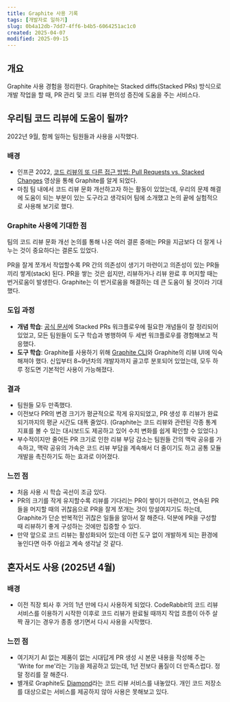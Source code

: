 ```yaml
---
title: Graphite 사용 기록
tags: [개발자로 일하기]
slug: 0b4a12db-7dd7-4ff6-b4b5-6064251ac1c0
created: 2025-04-07
modified: 2025-09-15
---
```


## 개요

Graphite 사용 경험을 정리한다. Graphite는 Stacked diffs(Stacked PRs) 방식으로 개발 작업을 할 때, PR 관리 및 코드 리뷰 편의성 증진에 도움을 주는 서비스다.

## 우리팀 코드 리뷰에 도움이 될까?

2022년 9월, 함께 일하는 팀원들과 사용을 시작했다.

### 배경

- 인프콘 2022, [코드 리뷰의 또 다른 접근 방법: Pull Requests vs. Stacked Changes](https://www.youtube.com/watch?v=XRZPkYnWa48) 영상을 통해 Graphite를 알게 되었다. 
- 마침 팀 내에서 코드 리뷰 문화 개선하고자 하는 활동이 있었는데, 우리의 문제 해결에 도움이 되는 부분이 있는 도구라고 생각되어 팀에 소개했고 논의 끝에 실험적으로 사용해 보기로 했다.

### Graphite 사용에 기대한 점

팀의 코드 리뷰 문화 개선 논의를 통해 나온 여러 결론 중애는 PR을 지금보다 더 잘게 나누는 것이 중요하다는 결론도 있었다.

PR을 잘게 쪼개서 작업할수록 PR 간의 의존성이 생기기 마련이고 의존성이 있는 PR들끼리 쌓게(stack) 된다. PR을 쌓는 것은 쉽지만, 리뷰하거나 리뷰 완료 후 머지할 때는 번거로움이 발생한다.
Graphite는 이 번거로움을 해결하는 데 큰 도움이 될 것이라 기대했다.

### 도입 과정

- **개념 학습**: [공식 문서](https://graphite.dev/docs/learn-to-stack)에 Stacked PRs 워크플로우에 필요한 개념들이 잘 정리되어 있었고, 모든 팀원들이 도구 학습과 병행하여 두 세번 워크플로우를 경험해보고 적응했다.
- **도구 학습**: Graphite를 사용하기 위해 [Graphite CLI](https://graphite.dev/docs/cli-overview)와 Graphite의 리뷰 UI에 익숙해져야 했다. 신입부터 8~9년차의 개발자까지 골고루 분포되어 있었는데, 모두 하루 정도면 기본적인 사용이 가능해졌다.

### 결과

- 팀원들 모두 만족했다.
- 이전보다 PR의 변경 크기가 평균적으로 작게 유지되었고, PR 생성 후 리뷰가 완료되기까지의 평균 시간도 대폭 줄었다. (Graphite는 코드 리뷰와 관련된 각종 통계 지표를 볼 수 있는 대시보드도 제공하고 있어 수치 변화를 쉽게 확인할 수 있었다.)
- 부수적이지만 줄어든 PR 크기로 인한 리뷰 부담 감소는 팀원들 간의 맥락 공유를 가속하고, 맥락 공유의 가속은 코드 리뷰 부담을 계속해서 더 줄이기도 하고 공통 모듈 개발을 촉진하기도 하는 효과로 이어졌다.

### 느낀 점

- 처음 사용 시 학습 곡선이 조금 있다.
- PR의 크기를 작게 유지할수록 리뷰를 기다리는 PR이 쌓이기 마련이고, 연속된 PR들을 머지할 때의 귀찮음으로 PR을 잘게 쪼개는 것이 망설여지기도 하는데, Graphite가 단순 반복적인 귀찮은 일들을 알아서 잘 해준다. 덕분에 PR을 구성할 때 리뷰하기 좋게 구성하는 것에만 집중할 수 있다.
- 만약 앞으로 코드 리뷰는 활성화되어 있는데 이런 도구 없이 개발하게 되는 환경에 놓인다면 아주 아쉽고 계속 생각날 것 같다.

## 혼자서도 사용 (2025년 4월)

### 배경

- 이전 직장 퇴사 후 거의 1년 만에 다시 사용하게 되었다. CodeRabbit의 코드 리뷰 서비스를 이용하기 시작한 이후로 코드 리뷰가 완료될 때까지 작업 흐름이 아주 살짝 끊기는 경우가 종종 생기면서 다시 사용을 시작했다.

### 느낀 점

- 여기저기 AI 없는 제품이 없는 시대답게 PR 생성 시 본문 내용을 작성해 주는 'Write for me'라는 기능을 제공하고 있는데, 1년 전보다 품질이 더 만족스럽다. 정말 정리를 잘 해준다.
- 별개로 Graphite도 [Diamond](https://diamond.graphite.dev)라는 코드 리뷰 서비스를 내놓았다. 개인 코드 저장소를 대상으로는 서비스를 제공하지 않아 사용은 못해보고 있다.
